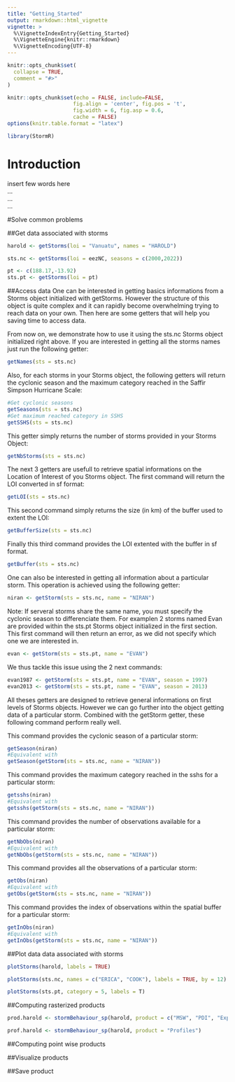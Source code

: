 ```yaml
---
title: "Getting_Started"
output: rmarkdown::html_vignette
vignette: >
  %\VignetteIndexEntry{Getting_Started}
  %\VignetteEngine{knitr::rmarkdown}
  %\VignetteEncoding{UTF-8}
---
```


```r
knitr::opts_chunk$set(
  collapse = TRUE,
  comment = "#>"
)
```

```r
knitr::opts_chunk$set(echo = FALSE, include=FALSE, 
                     fig.align = 'center', fig.pos = 't',
                     fig.width = 6, fig.asp = 0.6,
                     cache = FALSE)
options(knitr.table.format = "latex")
```


```r
library(StormR)
```


# Introduction

insert few words here \
...\
...\
...\


#Solve common problems

##Get data associated with storms

```r
harold <- getStorms(loi = "Vanuatu", names = "HAROLD")
```

```r
sts.nc <- getStorms(loi = eezNC, seasons = c(2000,2022))
```

```r
pt <- c(188.17,-13.92)
sts.pt <- getStorms(loi = pt)
```


##Access data
One can be interested in getting basics informations from a Storms object initialized with getStorms. However the structure of this object is quite complex and it can rapidly become overwhelming trying to reach data on your own. Then here are some getters that will help you saving time to access data.

From now on, we demonstrate how to use it using the sts.nc Storms object initialized right above.
If you are interested in getting all the storms names just run the following getter:
```r
getNames(sts = sts.nc)
```

Also, for each storms in your Storms object, the following getters will return the cyclonic season and the maximum category reached in the Saffir Simpson Hurricane Scale:
```r
#Get cyclonic seasons
getSeasons(sts = sts.nc)
#Get maximum reached category in SSHS
getSSHS(sts = sts.nc)
```

This getter simply returns the number of storms provided in your Storms Object:
```r
getNbStorms(sts = sts.nc)
```


The next 3 getters are usefull to retrieve spatial informations on the Location of Interest of you Storms object. The first command will return the LOI converted in sf format:
```r
getLOI(sts = sts.nc)
```

This second command simply returns the size (in km) of the buffer used to extent the LOI:
```r
getBufferSize(sts = sts.nc)
```

Finally this third command provides the LOI extented with the buffer in sf format. 
```r
getBuffer(sts = sts.nc)
```

One can also be interested in getting all information about a particular storm. This operation is achieved using the following getter:
```r
niran <- getStorm(sts = sts.nc, name = "NIRAN")
```
Note: If serveral storms share the same name, you must specify the cyclonic season to differenciate them. For examplen 2 storms named Evan are provided within the sts.pt Storms object initialized in the first section. This first command will then return an error, as we did not specify which one we are interested in. 
```r
evan <- getStorm(sts = sts.pt, name = "EVAN")
```
We thus tackle this issue using the 2 next commands:
```r
evan1987 <- getStorm(sts = sts.pt, name = "EVAN", season = 1997)
evan2013 <- getStorm(sts = sts.pt, name = "EVAN", season = 2013)
```

All theses getters are designed to retrieve general informations on first levels of Storms objects. However we can go further into the object getting data of a particular storm. Combined with the getStorm getter, these following command perform really well.

This command provides the cyclonic season of a particular storm:
```r
getSeason(niran)
#Equivalent with 
getSeason(getStorm(sts = sts.nc, name = "NIRAN"))
```

This command provides the maximum category reached in the sshs for a particular storm:
```r
getsshs(niran)
#Equivalent with 
getsshs(getStorm(sts = sts.nc, name = "NIRAN"))
```

This command provides the number of observations available for a particular storm:
```r
getNbObs(niran)
#Equivalent with 
getNbObs(getStorm(sts = sts.nc, name = "NIRAN"))
```

This command provides all the observations of a particular storm:
```r
getObs(niran)
#Equivalent with 
getObs(getStorm(sts = sts.nc, name = "NIRAN"))
```


This command provides the index of observations within the spatial buffer for a particular storm:
```r
getInObs(niran)
#Equivalent with 
getInObs(getStorm(sts = sts.nc, name = "NIRAN"))
```



##Plot data data associated with storms

```r
plotStorms(harold, labels = TRUE)
```

```r
plotStorms(sts.nc, names = c("ERICA", "COOK"), labels = TRUE, by = 12)
```

```r
plotStorms(sts.pt, category = 5, labels = T)
```


##Computing rasterized products

```r
prod.harold <- stormBehaviour_sp(harold, product = c("MSW", "PDI", "Exposure"))
```

```r
prof.harold <- stormBehaviour_sp(harold, product = "Profiles")
```

##Computing point wise products



##Visualize products


##Save product

